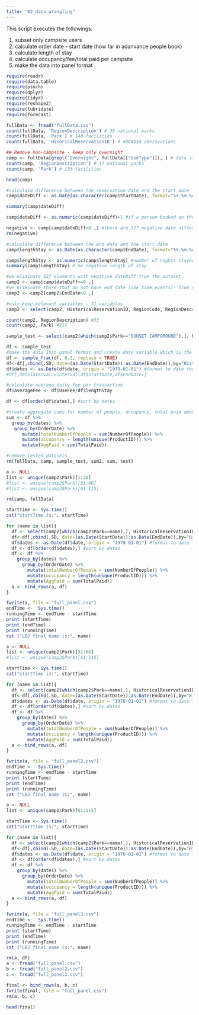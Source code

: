 ```yaml
---
title: "02_data_wrangling"
---
```

This script executes the followings:

1. subset only campsite users
2. calculate order date - start date (how far in adanvance people book)
3. calculate length of stay
4. calculate occupancy/fee/total paid per campsite
5. make the data into panel format

```r
require(readr)
require(data.table)
require(psych)
require(dplyr)
require(tidyr)
require(reshape2)
require(lubridate)
require(forecast)

fullData <- fread("fullData.csv")
count(fullData, 'RegionDescription') # 38 national parks
count(fullData, 'Park') # 148 facilities
count(fullData, 'HisoricalReservationID') # 4884534 obersvations

## Remove non-campsite - keep only overnight 
camp <- fullData[grepl("Overnight", fullData[["UseType"]]), ] # data size decreased from 4,884,534 to 4,576,229
count(camp, 'RegionDescription') # 37 national parks
count(camp, 'Park') # 133 facilities
```

```r
head(camp)

#calculate difference between the reservation date and the start date
camp$dateDiff <- as.Date(as.character(camp$StartDate), format="%Y-%m-%d") - as.Date(as.character(camp$OrderDate), format="%Y-%m-%d")

summary(camp$dateDiff)

camp$dateDiff <- as.numeric(camp$dateDiff)+1 #if a person booked on the same date, the difference is -1. Hence, we add 1 to the difference.

negative <- camp[camp$dateDiff<0 ,] #there are 327 negative date differences between the reservation and the start date. This could be system error.
rm(negative)
```

```r
#calculate difference between the end date and the start date
camp$lengthStay <- as.Date(as.character(camp$EndDate), format="%Y-%m-%d") - as.Date(as.character(camp$StartDate), format="%Y-%m-%d")

camp$lengthStay <- as.numeric(camp$lengthStay) #number of nights stayed
summary(camp$lengthStay) # no negative length of stay

#we eliminate 327 elements with negative dateDiff from the dataset.
camp2 <- camp[camp$dateDiff>=0 ,]
#we eliminate those that do not have end date (one time events)- from 4575902 to 3700082
camp2 <- camp2[camp2$EndDate>0 ,]

#only keep relevant variables - 21 variables
camp2 <- select(camp2, HistoricalReservationID, RegionCode, RegionDescription, ParentLocationID, ParentLocation, LegacyFacilityID, Park, SiteType, ProductID, FacilityID, FacilityZIP, FacilityState, CustomerZIP, CustomerState, CustomerCountry, UseFee, TotalPaid, StartDate, EndDate, OrderDate, NumberOfPeople, dateDiff, lengthStay)

count(camp2, RegionDescription) #33
count(camp2, Park) #115
```

```r
sample_test <- select(camp2[which(camp2$Park=="SUNSET CAMPGROUND"),], HistoricalReservationID, ParentLocation, ProductID, Park, StartDate, EndDate, OrderDate, UseFee, TotalPaid, NumberOfPeople, dateDiff, lengthStay) #select key variables

df <- sample_test
#make the data into panel format and create date variable which is the list of dates that were occupied
df <- sample_frac(df, 0.2, replace = TRUE)
df<-df[,cbind(.SD, date=(as.Date(StartDate)):as.Date(EndDate)),by="HistoricalReservationID"] 
df$dates <- as.Date(df$date, origin = "1970-01-01") #format to date format
#df[,dateInterval:=interval(df$StartDate,df$EndDate)]

#calculate average daily fee per transaction
df$averageFee <- df$UseFee/df$lengthStay

df <- df[order(df$dates),] #sort by dates

#create aggregate sums for number of people, occupancy, total paid amount per date for each order date
sum <- df %>%
  group_by(dates) %>%
   group_by(OrderDate) %>%
      mutate(totalNumberOfPeople = sum(NumberOfPeople)) %>%
      mutate(occupancy = length(unique(ProductID))) %>%
      mutate(AggPaid = sum(TotalPaid))

#remove tested datasets
rm(fullData, camp, sample_test, sum2, sum, test)
```


```r
a <- NULL
list <- unique(camp2$Park)[1:30]
#list <- unique(camp2$Park)[31:60]
#list <- unique(camp2$Park)[61:115]

rm(camp, fullData)

startTime <- Sys.time()
cat("startTime is:", startTime)

for (name in list){
  df <- select(camp2[which(camp2$Park==name),], HistoricalReservationID, ParentLocation, ProductID, Park, StartDate, EndDate, OrderDate, UseFee, TotalPaid, NumberOfPeople, dateDiff, lengthStay) 
  df<-df[,cbind(.SD, date=(as.Date(StartDate)):as.Date(EndDate)),by="HistoricalReservationID"]
  df$dates <- as.Date(df$date, origin = "1970-01-01") #format to date format
  df <- df[order(df$dates),] #sort by dates
  df <- df %>%
    group_by(dates) %>%
      group_by(OrderDate) %>%
        mutate(totalNumberOfPeople = sum(NumberOfPeople)) %>%
        mutate(occupancy = length(unique(ProductID))) %>%
        mutate(AggPaid = sum(TotalPaid))
  a <- bind_rows(a, df)
}

fwrite(a, file = "full_panel.csv")
endTime <-  Sys.time()
runningTime <- endTime - startTime
print (startTime)
print (endTime)
print (runningTime)
cat ("LBJ final name is:", name)

a <- NULL
list <- unique(camp2$Park)[31:60]
#list <- unique(camp2$Park)[61:115]

startTime <- Sys.time()
cat("startTime is:", startTime)

for (name in list){
  df <- select(camp2[which(camp2$Park==name),], HistoricalReservationID, ParentLocation, ProductID, Park, StartDate, EndDate, OrderDate, UseFee, TotalPaid, NumberOfPeople, dateDiff, lengthStay) 
  df<-df[,cbind(.SD, date=(as.Date(StartDate)):as.Date(EndDate)),by="HistoricalReservationID"]
  df$dates <- as.Date(df$date, origin = "1970-01-01") #format to date format
  df <- df[order(df$dates),] #sort by dates
  df <- df %>%
    group_by(dates) %>%
      group_by(OrderDate) %>%
        mutate(totalNumberOfPeople = sum(NumberOfPeople)) %>%
        mutate(occupancy = length(unique(ProductID))) %>%
        mutate(AggPaid = sum(TotalPaid))
  a <- bind_rows(a, df)
}

fwrite(a, file = "full_panel2.csv")
endTime <-  Sys.time()
runningTime <- endTime - startTime
print (startTime)
print (endTime)
print (runningTime)
cat ("LBJ final name is:", name)

a <- NULL
list <- unique(camp2$Park)[61:115]

startTime <- Sys.time()
cat("startTime is:", startTime)

for (name in list){
  df <- select(camp2[which(camp2$Park==name),], HistoricalReservationID, ParentLocation, ProductID, Park, StartDate, EndDate, OrderDate, UseFee, TotalPaid, NumberOfPeople, dateDiff, lengthStay) 
  df<-df[,cbind(.SD, date=(as.Date(StartDate)):as.Date(EndDate)),by="HistoricalReservationID"]
  df$dates <- as.Date(df$date, origin = "1970-01-01") #format to date format
  df <- df[order(df$dates),] #sort by dates
  df <- df %>%
    group_by(dates) %>%
      group_by(OrderDate) %>%
        mutate(totalNumberOfPeople = sum(NumberOfPeople)) %>%
        mutate(occupancy = length(unique(ProductID))) %>%
        mutate(AggPaid = sum(TotalPaid))
  a <- bind_rows(a, df)
}

fwrite(a, file = "full_panel3.csv")
endTime <-  Sys.time()
runningTime <- endTime - startTime
print (startTime)
print (endTime)
print (runningTime)
cat ("LBJ final name is:", name)
```

```r
rm(a, df)
a <- fread("full_panel.csv")
b <- fread("full_panel2.csv")
c <- fread("full_panel3.csv")

final <- bind_rows(a, b, c)
fwrite(final, file = "full_panel.csv")
rm(a, b, c)

head(final)
```


